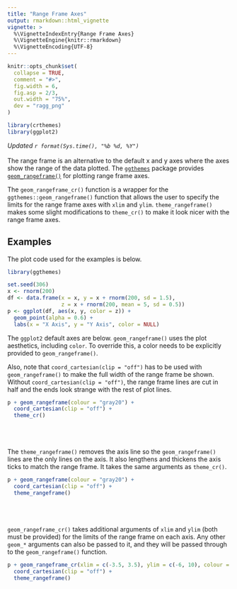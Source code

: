 ```yaml
---
title: "Range Frame Axes"
output: rmarkdown::html_vignette
vignette: >
  %\VignetteIndexEntry{Range Frame Axes}
  %\VignetteEngine{knitr::rmarkdown}
  %\VignetteEncoding{UTF-8}
---
```


```r
knitr::opts_chunk$set(
  collapse = TRUE,
  comment = "#>",
  fig.width = 6,
  fig.asp = 2/3,
  out.width = "75%",
  dev = "ragg_png"
)
```

```r
library(crthemes)
library(ggplot2)
```

*Updated `r format(Sys.time(), "%b %d, %Y")`*
\
\
The range frame is an alternative to the default x and y axes where the axes show the range of the data plotted. The [`ggthemes`](https://jrnold.github.io/ggthemes/) package provides [`geom_rangeframe()`](https://jrnold.github.io/ggthemes/reference/geom_rangeframe.html) for plotting range frame axes. 

The `geom_rangeframe_cr()` function is a wrapper for the `ggthemes::geom_rangeframe()` function that allows the user to specify the limits for the range frame axes with `xlim` and `ylim`. `theme_rangeframe()` makes some slight modifications to `theme_cr()` to make it look nicer with the range frame axes. 

## Examples

The plot code used for the examples is below.

```r
library(ggthemes)

set.seed(306)
x <- rnorm(200)
df <- data.frame(x = x, y = x + rnorm(200, sd = 1.5), 
                 z = x + rnorm(200, mean = 5, sd = 0.5))
p <- ggplot(df, aes(x, y, color = z)) +
  geom_point(alpha = 0.6) +
  labs(x = "X Axis", y = "Y Axis", color = NULL) 
```

The `ggplot2` default axes are below. `geom_rangeframe()` uses the plot aesthetics, including `color`. To override this, a color needs to be explicitly provided to `geom_rangeframe()`.

Also, note that `coord_cartesian(clip = "off")` has to be used with `geom_rangeframe()` to make the full width of the range frame be shown. Without `coord_cartesian(clip = "off")`, the range frame lines are cut in half and the ends look strange with the rest of plot lines.

```r
p + geom_rangeframe(colour = "gray20") + 
  coord_cartesian(clip = "off") +
  theme_cr()
```
\
\
\
The `theme_rangeframe()` removes the axis line so the `geom_rangeframe()` lines are the only lines on the axis. It also lengthens and thickens the axis ticks to match the range frame. It takes the same arguments as `theme_cr()`. 

```r
p + geom_rangeframe(colour = "gray20") + 
  coord_cartesian(clip = "off") +
  theme_rangeframe()
```
\
\
\
`geom_rangeframe_cr()` takes additional arguments of `xlim` and `ylim` (both must be provided) for the limits of the range frame on each axis. Any other `geom_*` arguments can also be passed to it, and they will be passed through to the `geom_rangeframe()` function. 

```r
p + geom_rangeframe_cr(xlim = c(-3.5, 3.5), ylim = c(-6, 10), colour = "gray20") + 
  coord_cartesian(clip = "off") +
  theme_rangeframe()
```
